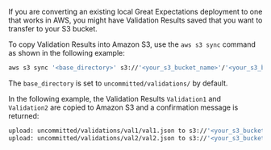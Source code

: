 If you are converting an existing local Great Expectations deployment to one that works in AWS, you might have Validation Results saved that you want to transfer to your S3 bucket.

To copy Validation Results into Amazon S3, use the ``aws s3 sync`` command as shown in the following example:

```bash title="Terminal input"
aws s3 sync '<base_directory>' s3://'<your_s3_bucket_name>'/'<your_s3_bucket_folder_name>'
```

The ``base_directory`` is set to ``uncommitted/validations/`` by default.

In the following example, the Validation Results ``Validation1`` and ``Validation2`` are copied to Amazon S3 and a confirmation message is returned:

```bash title="Terminal output"
upload: uncommitted/validations/val1/val1.json to s3://'<your_s3_bucket_name>'/'<your_s3_bucket_folder_name>'/val1.json
upload: uncommitted/validations/val2/val2.json to s3://'<your_s3_bucket_name>'/'<your_s3_bucket_folder_name>'/val2.json
```